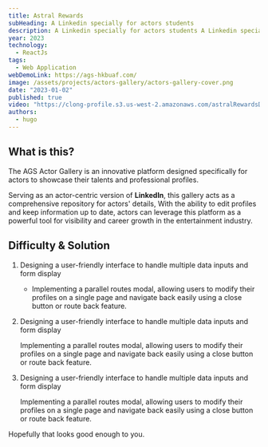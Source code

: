 ```yaml
---
title: Astral Rewards
subHeading: A Linkedin specially for actors students
description: A Linkedin specially for actors students A Linkedin specially for actors students A Linkedin specially for actors students
year: 2023
technology:
  - ReactJs
tags:
  - Web Application
webDemoLink: https://ags-hkbuaf.com/
image: /assets/projects/actors-gallery/actors-gallery-cover.png
date: "2023-01-02"
published: true
video: "https://clong-profile.s3.us-west-2.amazonaws.com/astralRewardsDemo.mp4"
authors:
  - hugo
---
```


## What is this?

The AGS Actor Gallery is an innovative platform designed specifically for actors to showcase their talents and professional profiles.

Serving as an actor-centric version of **LinkedIn**, this gallery acts as a comprehensive repository for actors' details,
With the ability to edit profiles and keep information up to date, actors can leverage this platform as a powerful tool for visibility
and career growth in the entertainment industry.

## Difficulty & Solution

1.  Designing a user-friendly interface to handle multiple data inputs and form display

    - Implementing a parallel routes modal, allowing users to modify their profiles on a single page and navigate back easily using a close button or route back feature.

2.  Designing a user-friendly interface to handle multiple data inputs and form display

    Implementing a parallel routes modal, allowing users to modify their profiles on a single page and navigate back easily using a close button or route back feature.

3.  Designing a user-friendly interface to handle multiple data inputs and form display

    Implementing a parallel routes modal, allowing users to modify their profiles on a single page and navigate back easily using a close button or route back feature.

Hopefully that looks good enough to you.
